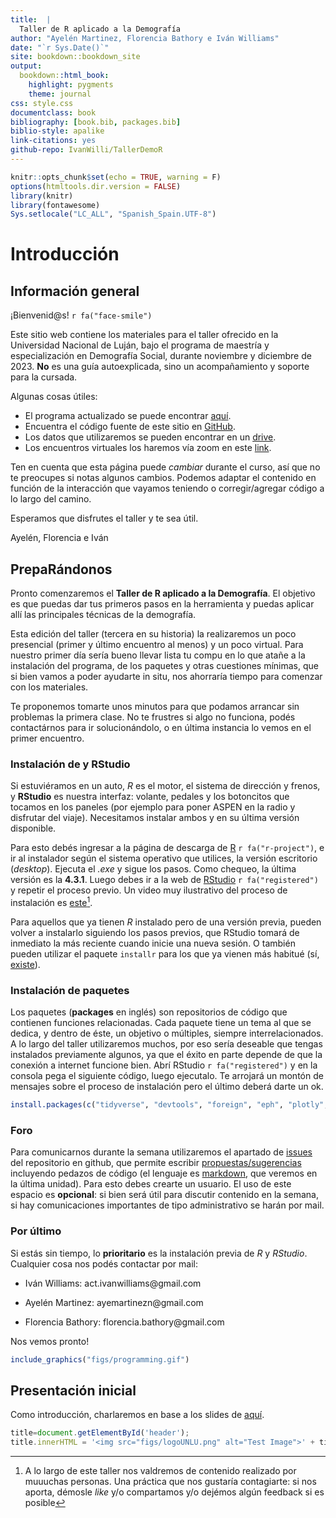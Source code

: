 ```yaml
--- 
title:  |
  Taller de R aplicado a la Demografía
author: "Ayelén Martinez, Florencia Bathory e Iván Williams"
date: "`r Sys.Date()`"
site: bookdown::bookdown_site
output: 
  bookdown::html_book:
    highlight: pygments
    theme: journal
css: style.css
documentclass: book
bibliography: [book.bib, packages.bib]
biblio-style: apalike
link-citations: yes
github-repo: IvanWilli/TallerDemoR
---
```


```r
knitr::opts_chunk$set(echo = TRUE, warning = F)
options(htmltools.dir.version = FALSE)
library(knitr)
library(fontawesome)
Sys.setlocale("LC_ALL", "Spanish_Spain.UTF-8")
```

# Introducción

## Información general

¡Bienvenid\@s! `r fa("face-smile")`

Este sitio web contiene los materiales para el taller ofrecido en la Universidad Nacional de Luján, bajo el programa de maestría y especialización en Demografía Social, durante noviembre y diciembre de 2023. **No** es una guía autoexplicada, sino un acompañamiento y soporte para la cursada. 

Algunas cosas útiles:

- El programa actualizado se puede encontrar [aquí](https://github.com/IvanWilli/TallerDemoR/tree/master/programa).
- Encuentra el código fuente de este sitio en [GitHub](https://github.com/IvanWilli/TallerDemoR/tree/master).
- Los datos que utilizaremos se pueden encontrar en un [drive](https://drive.google.com/drive/folders/1wRmATJa1ZcCVk5gDodjtD1SYJLabjlvD?usp=sharing).
- Los encuentros virtuales los haremos vía zoom en este [link](https://us06web.zoom.us/j/88249603426?pwd=sw7NItVGMUB6jm113eCb2Jta34rAoM.1).

Ten en cuenta que esta página puede *cambiar* durante el curso, así que no te preocupes si notas algunos cambios. Podemos adaptar el contenido en función de la interacción que vayamos teniendo o corregir/agregar código a lo largo del camino.

Esperamos que disfrutes el taller y te sea útil.

Ayelén, Florencia e Iván

<!-- --------------------------------------------------------------------- -->

## PrepaRándonos

Pronto comenzaremos el **Taller de R aplicado a la Demografía**. El objetivo es que puedas dar tus primeros pasos en la herramienta y puedas aplicar allí las principales técnicas de la demografía.

Esta edición del taller (tercera en su historia) la realizaremos un poco presencial (primer y último encuentro al menos) y un poco virtual. Para nuestro primer día sería bueno llevar lista tu compu en lo que atañe a la instalación del programa, de los paquetes y otras cuestiones mínimas, que si bien vamos a poder ayudarte in situ, nos ahorraría tiempo para comenzar con los materiales.

Te proponemos tomarte unos minutos para que podamos arrancar sin problemas la primera clase. No te frustres si algo no funciona, podés contactárnos para ir solucionándolo, o en última instancia lo vemos en el primer encuentro. 

### Instalación de y RStudio

Si estuviéramos en un auto, *R* es el motor, el sistema de dirección y frenos, y **RStudio** es nuestra interfaz: volante, pedales y los botoncitos que tocamos en los paneles (por ejemplo para poner ASPEN en la radio y disfrutar del viaje). Necesitamos instalar ambos y en su última versión disponible. 

Para esto debés ingresar a la página de descarga de [R](http://mirror.fcaglp.unlp.edu.ar/CRAN/) `r fa("r-project")`, e ir al instalador según el sistema operativo que utilices, la versión escritorio (*desktop*). Ejecuta el *.exe* y sigue los pasos. Como chequeo, la última versión es la **4.3.1**. Luego debes ir a la web de [RStudio](https://www.rstudio.com/products/rstudio/download/) `r fa("registered")` y repetir el proceso previo. Un video muy ilustrativo del proceso de instalación es [este](https://www.youtube.com/watch?v=Nmu4WPdJBRo)^[A lo largo de este taller nos valdremos de contenido realizado por muuuchas personas. Una práctica que nos gustaría contagiarte: si nos aporta, démosle *like* y/o compartamos y/o dejémos algún feedback si es posible].

Para aquellos que ya tienen *R* instalado pero de una versión previa, pueden volver a instalarlo siguiendo los pasos previos, que RStudio tomará de inmediato la más reciente cuando inicie una nueva sesión. O también pueden utilizar el paquete `installr` para los que ya vienen más habitué (sí, [existe](https://www.asale.org/damer/habitu%C3%A9)).

### Instalación de paquetes

Los paquetes (**packages** en inglés) son repositorios de código que contienen funciones relacionadas. Cada paquete tiene un tema al que se dedica, y dentro de éste, un objetivo o múltiples, siempre interrelacionados. A lo largo del taller utilizaremos muchos, por eso sería deseable que tengas instalados previamente algunos, ya que el éxito en parte depende de que la conexión a internet funcione bien. Abrí RStudio `r fa("registered")`  y en la consola pega el siguiente código, luego ejecutalo. Te arrojará un montón de mensajes sobre el proceso de instalación pero  el último deberá darte un ok.

```r
install.packages(c("tidyverse", "devtools", "foreign", "eph", "plotly", "gapminder", "gridExtra", "wpp2019", "HMDHFDplus","rgdal","spdplyr","leaflet"))
```

### Foro 

Para comunicarnos durante la semana utilizaremos el apartado de [issues](https://github.com/IvanWilli/TallerDemoR/issues) del repositorio en github, que permite escribir [propuestas/sugerencias](https://docs.github.com/es/issues/tracking-your-work-with-issues/creating-an-issue) incluyendo pedazos de código (el lenguaje es [markdown](https://en.wikipedia.org/wiki/Markdown), que veremos en la última unidad). Para esto debes crearte un usuario. El uso de este espacio es **opcional**: si bien será útil para discutir contenido en la semana, si hay comunicaciones importantes de tipo administrativo se harán por mail.

### Por último 

Si estás sin tiempo, lo **prioritario** es la instalación previa de *R* y *RStudio*. Cualquier cosa nos podés contactar por mail:

- Iván Williams: act.ivanwilliams@gmail.com

- Ayelén Martinez: ayemartinezn@gmail.com

- Florencia Bathory: florencia.bathory@gmail.com

Nos vemos pronto!

```r
include_graphics("figs/programming.gif")
```

<!-- --------------------------------------------------------------------- -->

## Presentación inicial

Como introducción, charlaremos en base a los slides de [aquí](https://github.com/IvanWilli/TallerDemoR/blob/master/ppt/Introduccion.html).

```js
title=document.getElementById('header');
title.innerHTML = '<img src="figs/logoUNLU.png" alt="Test Image">' + title.innerHTML
```
